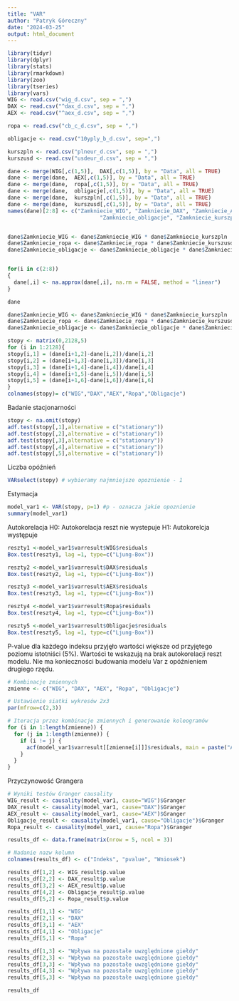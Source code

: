 ---
title: "VAR"
author: "Patryk Góreczny"
date: "2024-03-25"
output: html_document
---

```{r message=FALSE, warning=FALSE}

library(tidyr)
library(dplyr)
library(stats)
library(rmarkdown)
library(zoo)
library(tseries)
library(vars)
WIG <- read.csv("wig_d.csv", sep = ",")
DAX <- read.csv("^dax_d.csv", sep = ",")
AEX <- read.csv("^aex_d.csv", sep = ",")

ropa <- read.csv("cb_c_d.csv", sep = ",")

obligacje <- read.csv("10yply_b_d.csv", sep=",")

kurszpln <- read.csv("plneur_d.csv", sep = ",")
kurszusd <- read.csv("usdeur_d.csv", sep = ",")

dane <- merge(WIG[,c(1,5)],  DAX[,c(1,5)], by = "Data", all = TRUE)
dane <- merge(dane,  AEX[,c(1,5)], by = "Data", all = TRUE)
dane <- merge(dane,  ropa[,c(1,5)], by = "Data", all = TRUE) 
dane <- merge(dane,  obligacje[,c(1,5)], by = "Data", all = TRUE)
dane <- merge(dane,  kurszpln[,c(1,5)], by = "Data", all = TRUE)
dane <- merge(dane,  kurszusd[,c(1,5)], by = "Data", all = TRUE)
names(dane)[2:8] <- c("Zamkniecie_WIG", "Zamkniecie_DAX", "Zamkniecie_AEX", "Zamkniecie_ropa",
                             "Zamkniecie_obligacje", "Zamkniecie_kurszpln", "Zamkniecie_kurszusd")


dane$Zamkniecie_WIG <- dane$Zamkniecie_WIG * dane$Zamkniecie_kurszpln
dane$Zamkniecie_ropa <- dane$Zamkniecie_ropa * dane$Zamkniecie_kurszusd
dane$Zamkniecie_obligacje <- dane$Zamkniecie_obligacje * dane$Zamkniecie_kurszpln


for(i in c(2:8))
{
  dane[,i] <- na.approx(dane[,i], na.rm = FALSE, method = "linear")
}

dane

```

```{r}
dane$Zamkniecie_WIG <- dane$Zamkniecie_WIG * dane$Zamkniecie_kurszpln
dane$Zamkniecie_ropa <- dane$Zamkniecie_ropa * dane$Zamkniecie_kurszusd
dane$Zamkniecie_obligacje <- dane$Zamkniecie_obligacje * dane$Zamkniecie_kurszpln
```


```{r}
stopy <- matrix(0,2128,5)
for (i in 1:2128){
stopy[i,1] = (dane[i+1,2]-dane[i,2])/dane[i,2]
stopy[i,2] = (dane[i+1,3]-dane[i,3])/dane[i,3]
stopy[i,3] = (dane[i+1,4]-dane[i,4])/dane[i,4]
stopy[i,4] = (dane[i+1,5]-dane[i,5])/dane[i,5]
stopy[i,5] = (dane[i+1,6]-dane[i,6])/dane[i,6]
}
colnames(stopy)= c("WIG","DAX","AEX","Ropa","Obligacje")
```

Badanie stacjonarności
```{r}
stopy <- na.omit(stopy)
adf.test(stopy[,1],alternative = c("stationary"))
adf.test(stopy[,2],alternative = c("stationary"))
adf.test(stopy[,3],alternative = c("stationary"))
adf.test(stopy[,4],alternative = c("stationary"))
adf.test(stopy[,5],alternative = c("stationary"))
```
Liczba opóźnień
```{r}
VARselect(stopy) # wybieramy najmniejsze opoznienie - 1
```
Estymacja

```{r}
model_var1 <- VAR(stopy, p=1) #p - oznacza jakie opoznienie
summary(model_var1)
```
Autokorelacja
H0: Autokorelacja reszt nie wystepuje
H1: Autokorelcja występuje
```{r}
reszty1 <-model_var1$varresult$WIG$residuals
Box.test(reszty1, lag =1, type=c("Ljung-Box"))

reszty2 <-model_var1$varresult$DAX$residuals
Box.test(reszty2, lag =1, type=c("Ljung-Box"))

reszty3 <-model_var1$varresult$AEX$residuals
Box.test(reszty3, lag =1, type=c("Ljung-Box"))

reszty4 <-model_var1$varresult$Ropa$residuals
Box.test(reszty4, lag =1, type=c("Ljung-Box"))

reszty5 <-model_var1$varresult$Obligacje$residuals
Box.test(reszty5, lag =1, type=c("Ljung-Box"))
```
P-value dla każdego indeksu przyjęło wartości większe od przyjętego poziomu istotniści (5%).
Wartości te wskazują na brak autokorelacji reszt modelu. Nie ma konieczności budowania modelu
Var z opóźnieniem drugiego rzędu.



```{r}
# Kombinacje zmiennych
zmienne <- c("WIG", "DAX", "AEX", "Ropa", "Obligacje")

# Ustawienie siatki wykresów 2x3
par(mfrow=c(2,3))

# Iteracja przez kombinacje zmiennych i generowanie koleogramów
for (i in 1:length(zmienne)) {
  for (j in 1:length(zmienne)) {
    if (i != j) {
      acf(model_var1$varresult[[zmienne[i]]]$residuals, main = paste("Autokorelacja dla", zmienne[i], "i", zmienne[j]))
    }
  }
}

```
Przyczynowość Grangera

```{r}
# Wyniki testów Granger causality
WIG_result <- causality(model_var1, cause="WIG")$Granger
DAX_result <- causality(model_var1, cause="DAX")$Granger
AEX_result <- causality(model_var1, cause="AEX")$Granger
Obligacje_result <- causality(model_var1, cause="Obligacje")$Granger
Ropa_result <- causality(model_var1, cause="Ropa")$Granger

results_df <- data.frame(matrix(nrow = 5, ncol = 3))

# Nadanie nazw kolumn
colnames(results_df) <- c("Indeks", "pvalue", "Wniosek")

results_df[1,2] <- WIG_result$p.value
results_df[2,2] <- DAX_result$p.value
results_df[3,2] <- AEX_result$p.value
results_df[4,2] <- Obligacje_result$p.value
results_df[5,2] <- Ropa_result$p.value

results_df[1,1] <- "WIG"
results_df[2,1] <- "DAX"
results_df[3,1] <- "AEX"
results_df[4,1] <- "Obligacje"
results_df[5,1] <- "Ropa"

results_df[1,3] <- "Wpływa na pozostałe uwzględnione giełdy"
results_df[2,3] <- "Wpływa na pozostałe uwzględnione giełdy"
results_df[3,3] <- "Wpływa na pozostałe uwzględnione giełdy"
results_df[4,3] <- "Wpływa na pozostałe uwzględnione giełdy"
results_df[5,3] <- "Wpływa na pozostałe uwzględnione giełdy"

results_df

```


